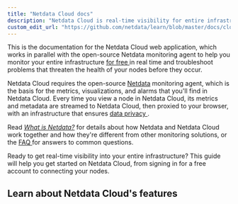 ```yaml
---
title: "Netdata Cloud docs"
description: "Netdata Cloud is real-time visibility for entire infrastructures. View key metrics, insightful charts, and active alarms from all your nodes."
custom_edit_url: "https://github.com/netdata/learn/blob/master/docs/cloud.mdx"
---
```



This is the documentation for the Netdata Cloud web application, which works in parallel with the open-source Netdata
monitoring agent to help you monitor your entire infrastructure [for free <RiExternalLinkLine className="inline-block"
/>](https://netdata.cloud/pricing/) in real time and troubleshoot problems that threaten the health of your
nodes before they occur.

Netdata Cloud requires the open-source [Netdata](/docs/) monitoring agent, which is the basis for the metrics,
visualizations, and alarms that you'll find in Netdata Cloud. Every time you view a node in Netdata Cloud, its metrics
and metadata are streamed to Netdata Cloud, then proxied to your browser, with an infrastructure that ensures [data
privacy <RiExternalLinkLine className="inline-block" />](https://netdata.cloud/privacy/).


Read [_What is Netdata?_](https://github.com/netdata/netdata/blob/master/docs/overview/what-is-netdata.md) for details about how Netdata and Netdata Cloud work together
and how they're different from other monitoring solutions, or the
[FAQ <RiExternalLinkLine className="inline-block" />](https://community.netdata.cloud/tags/c/general/29/faq) for answers to common questions.

<Grid columns="1" className="mb-16">
  <Box 
    to="/docs/cloud/get-started" 
    title="Get started with Netdata Cloud"
    cta="Go"
    image={true}>
    Ready to get real-time visibility into your entire infrastructure? This guide will help you get started on Netdata Cloud, from signing in for a free account to connecting your nodes.
  </Box>
</Grid>

## Learn about Netdata Cloud's features

<Grid columns="2">
  <Box
    title="Spaces and War Rooms">
    <BoxList>
      <BoxListItem to="/docs/cloud/spaces" title="Spaces" />
      <BoxListItem to="/docs/cloud/war-rooms" title="War Rooms" />
    </BoxList>
  </Box>
  <Box
    title="Dashboards">
    <BoxList>
      <BoxListItem to="/docs/cloud/visualize/overview" title="Overview" />
      <BoxListItem to="/docs/cloud/visualize/nodes" title="Nodes view" />
      <BoxListItem to="/docs/cloud/visualize/kubernetes" title="Kubernetes" />
      <BoxListItem to="/docs/cloud/visualize/dashboards" title="Create new dashboards" />
    </BoxList>
  </Box>
  <Box
    title="Alerts and notifications">
    <BoxList>
      <BoxListItem to="/docs/cloud/alerts-notifications/view-active-alerts" title="View active alerts" />
      <BoxListItem to="/docs/cloud/alerts-notifications/smartboard" title="Alerts Smartboard" />
      <BoxListItem to="/docs/cloud/alerts-notifications/notifications" title="Alert notifications" />
    </BoxList>
  </Box>
  <Box
    title="Troubleshooting with Netdata Cloud">
    <BoxListItem to="/docs/cloud/insights/metric-correlations" title="Metric Correlations" />
  </Box>
  <Box
    title="Management and settings">
    <BoxList>
      <BoxListItem to="/docs/cloud/manage/sign-in" title="Sign in with email, Google, or GitHub" />
      <BoxListItem to="/docs/cloud/manage/invite-your-team" title="Invite your team" />
      <BoxListItem to="/docs/cloud/manage/themes" title="Choose your Netdata Cloud theme" />
    </BoxList>
  </Box>
</Grid>
